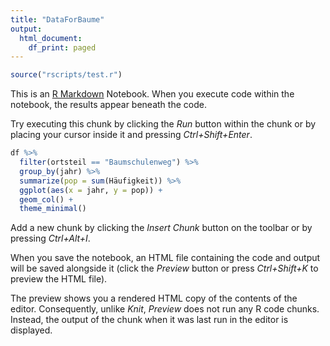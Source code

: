 ```yaml
---
title: "DataForBaume"
output:
  html_document:
    df_print: paged
---
```


```r
source("rscripts/test.r")
```



This is an [R Markdown](http://rmarkdown.rstudio.com) Notebook. When you execute code within the notebook, the results appear beneath the code. 

Try executing this chunk by clicking the *Run* button within the chunk or by placing your cursor inside it and pressing *Ctrl+Shift+Enter*. 

```r
df %>% 
  filter(ortsteil == "Baumschulenweg") %>% 
  group_by(jahr) %>% 
  summarize(pop = sum(Häufigkeit)) %>% 
  ggplot(aes(x = jahr, y = pop)) +
  geom_col() +
  theme_minimal()
```

Add a new chunk by clicking the *Insert Chunk* button on the toolbar or by pressing *Ctrl+Alt+I*.

When you save the notebook, an HTML file containing the code and output will be saved alongside it (click the *Preview* button or press *Ctrl+Shift+K* to preview the HTML file).

The preview shows you a rendered HTML copy of the contents of the editor. Consequently, unlike *Knit*, *Preview* does not run any R code chunks. Instead, the output of the chunk when it was last run in the editor is displayed.
